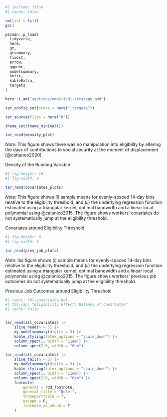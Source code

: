 

```r
#| include: false
#| cache: false

rm(list = ls())
gc()

pacman::p_load(
  tidyverse,
  here,
  gt,
  gtsummary,
  fixest,
  arrow,
  ggpubr,
  modelsummary,
  knitr,
  kableExtra,
  targets
)

here::i_am("sections/empirical-strategy.qmd")

tar_config_set(store = here("_targets"))

tar_source(files = here("R"))

theme_set(theme_minimal())

```



::: {#fig-density}
```r


tar_read(density_plot)

```

*Note:* This figure shows there was no manipulation into eligibility by altering the days of contributions to social security at the moment of displacement [@cattaneo2020].

Density of the Running Variable
:::

::: {#fig-covariates-pre}
```r
#| fig-height: 10
#| fig-width: 9

tar_read(covariates_plots)

```

*Note:* This figure shows (*i*) sample means for evenly-spaced 14-day bins relative to the eligibility threshold, and (*ii*) the underlying regression function estimated using a triangular kernel, optimal bandwidth and a linear local polynomial using @calonico2015. The figure shows workers' covariates do not systematically jump at the eligibility threshold.

Covariates around Eligibility Threshold
:::

::: {#fig-pre_unemp}
```r
#| fig-height: 8
#| fig-width: 9

tar_read(prev_job_plots) 


```

*Note:* his figure shows (*i*) sample means for evenly-spaced 14-day bins relative to the eligibility threshold, and (*ii*) the underlying regression function estimated using a triangular kernel, optimal bandwidth and a linear local polynomial using @calonico2015. The figure shows workers' previous job outcomes do not systematically jump at the eligibility threshold.

Previous Job Outcomes around Eligibility Threshold
:::

```r
#| label: tbl-covariates-bal
#| tbl-cap: "Eligibility Effect: Balance of Covariates"
#| cache: false


tar_read(all_covariates) |>
    slice_head(n = 5) |>
    my_modelsummary(digits = 3) |>
    kable_styling(latex_options = "scale_down") |>
    column_spec(1, width = "11em") |>
    column_spec(2:6, width = "6em")

tar_read(all_covariates) |>
    slice_tail(n = 5) |>
    my_modelsummary(digits = 3) |>
    kable_styling(latex_options = "scale_down") |>
    column_spec(1, width = "11em") |>
    column_spec(2:6, width = "6em") |>
    footnote(
        general = rdd_footnote,
        general_title = "Note:",
        threeparttable = T,
        escape = F,
        footnote_as_chunk = T
    )

```
